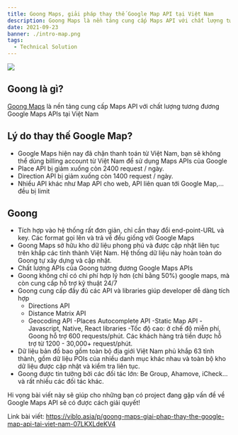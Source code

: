 ```yaml
---
title: Goong Maps, giải pháp thay thế Google Map API tại Việt Nam
description: Goong Maps là nền tảng cung cấp Maps API với chất lượng tương đương Google Maps APIs tại Việt Nam
date: 2021-09-23
banner: ./intro-map.png
tags:
  - Technical Solution
---
```



<img src="./intro-map.png" />

<Attribution name="goong.io" url="https://goong.io/" />

## Goong là gì?
[Goong Maps](https://goong.io/) là nền tảng cung cấp Maps API với chất lượng tương đương Google Maps APIs tại Việt Nam

## Lý do thay thế Google Map?
- Google Maps hiện nay đã chặn thanh toán từ Việt Nam, bạn sẽ không thể dùng billing account từ Việt Nam để sử dụng Maps APIs của Google
- Place API bị giảm xuống còn 2400 request / ngày.
- Direction API bị giảm xuống còn 1400 request / ngày.
- Nhiều API khác như Map API cho web, API liên quan tới Google Map,... đều bị limit


## Goong
- Tích hợp vào hệ thống rất đơn giản, chỉ cần thay đổi end-point-URL và key. Các format gọi lên và trả về đều giống với Google Maps
- Goong Maps sở hữu kho dữ liệu phong phú và được cập nhật liên tục trên khắp các tỉnh thành Việt Nam. Hệ thống dữ liệu này hoàn toàn do Goong tự xây dựng và cập nhật.
- Chất lượng APIs của Goong tương đương Google Maps APIs
- Goong không chỉ có chi phí hợp lý hơn (chỉ bằng 50%) google maps, mà còn cung cấp hỗ trợ kỹ thuật 24/7
- Goong cung cấp đầy đủ các API và libraries giúp developer dễ dàng tích hợp
  - Directions API
  - Distance Matrix API
  - Geocoding API
  -Places Autocomplete API
  -Static Map API
  -Javascript, Native, React libraries
-Tốc độ cao: ở chế độ miễn phí, Goong hỗ trợ 600 requests/phút. Các khách hàng trả tiền được hỗ trợ từ 1200 - 30,000+ request/phút.
- Dữ liệu bản đồ bao gồm toàn bộ địa giới Việt Nam phủ khắp 63 tỉnh thành, gồm dữ liệu POIs của nhiều danh mục khác nhau và toàn bộ kho dữ liệu được cập nhật và kiểm tra liên tục.
- Goong được tin tưởng bởi các đối tác lớn: Be Group, Ahamove, iCheck... và rất nhiều các đối tác khác.


Hi vọng bài viết này sẽ giúp cho những bạn có project đang gặp vấn đề về Google Maps API sẽ có được cách giải quyết!

Link bài viết: https://viblo.asia/p/goong-maps-giai-phap-thay-the-google-map-api-tai-viet-nam-07LKXLdeKV4
